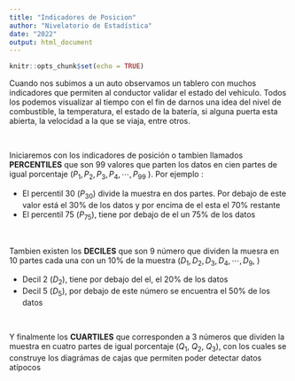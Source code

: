 ```yaml
---
title: "Indicadores de Posicion"
author: "Nivelatorio de Estadística"
date: "2022"
output: html_document
---
```


```r
knitr::opts_chunk$set(echo = TRUE)
```

Cuando nos subimos a un auto observamos un tablero con muchos indicadores que permiten al conductor validar el estado del vehículo. Todos los podemos visualizar al tiempo con el fin de darnos una idea del nivel de combustible, la temperatura, el estado de la batería, si alguna puerta esta abierta, la velocidad a la que se viaja, entre otros.

</br>

Iniciaremos con los indicadores de posición o tambien llamados **PERCENTILES** que son 99 valores que parten los datos en  cien partes de igual porcentaje  ($P_{1}, P_{2}, P_{3}, P_{4}, \cdots ,P_{99}$   ). Por ejemplo : 

+ El percentil 30 ($P_{30}$) divide la muestra en dos partes. Por debajo de este valor está el 30% de los datos y por encima de el esta el 70% restante
+ El percentil 75 ($P_{75}$), tiene por debajo de el un 75% de los datos

</br>

Tambien existen los **DECILES** que son 9 número que dividen la muesra en 10 partes cada una con un 10% de la muestra ($D_{1}, D_{2}, D_{3}, D_{4}, \cdots , D_{9}$, )

+ Decil 2 ($D_{2}$), tiene por debajo del el, el 20% de los datos
+ Decil 5 ($D_{5}$), por debajo de este número se encuentra el 50% de los datos

</br>

Y finalmente los **CUARTILES** que corresponden a 3 números que dividen la muestra en cuatro partes de igual porcentaje ($Q_{1}$, $Q_{2}$, $Q_{3}$), con los cuales se construye los diagrámas de cajas que permiten poder detectar datos atípocos



